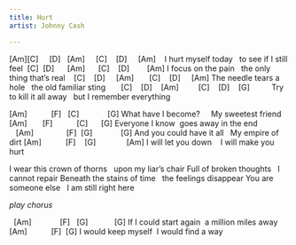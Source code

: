 ```yaml
---
title: Hurt
artist: Johnny Cash

---
```


[Am][C]     [D]   [Am]     [C]    [D]     [Am]
   I hurt myself today   to see if I still feel
 [C]  [D]      [Am]      [C]    [D]        [Am]
I focus on the pain   the only thing that's real
   [C]    [D]     [Am]       [C]    [D]     [Am]
The needle tears a hole   the old familiar sting
      [C]    [D]    [Am]         [C]    [D]    [G]         
Try to kill it all away   but I remember everything

:::{.chorus}
[Am]           [F]   [C]             [G]
What have I become?     My sweetest friend
[Am]       [F]           [C]      [G]
Everyone I know  goes away in the end
   [Am]               [F]  [G]             [G]
And you could have it all   My empire of dirt
[Am]           [F]    [G]              [Am]
I will let you down    I will make you hurt
:::

I wear this crown of thorns   upon my liar's chair
Full of broken thoughts   I cannot repair
Beneath the stains of time   the feelings disappear
You are someone else   I am still right here

*play chorus*

  [Am]             [F]   [G]            [G]
If I could start again  a million miles away
[Am]           [F]  [G]
I would keep myself  I would find a way
